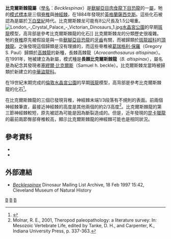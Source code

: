 {{Automatic Taxobox
| taxon = Becklespinax
| fossil_range = [[白堊紀|下白堊紀]],{{fossilrange|140}}
| image = Becklespinax.jpg
| image_caption = [[正模標本|正模標本]]（編號BMNH R1828），[[理查·歐文|理查·歐文]]在1850年代繪製
| authority = [[喬治·奧利舍夫斯基|Olshevsky]], 1991
| type_species = '''長棘比克爾斯棘龍 <br>''Becklespinax altispinax'''''
| type_species_authority = ([[格里高利·保羅|Paul]], 1988)</small>
}}

'''比克爾斯棘龍屬'''（[[學名|學名]]：''Becklespinax''）是[[獸腳亞目|獸腳亞目]][[肉食龍下目|肉食龍下目]][[恐龍|恐龍]]的一[[屬|屬]]，牠的[[模式標本|模式標本]]是三個[[脊椎|脊椎]]與[[神經棘|神經棘]]，在1884年發現於[[英格蘭|英格蘭]][[薩西克斯|薩西克斯]]。這些化石被認為是屬於[[白堊紀|下白堊紀]]時代。比克爾斯棘龙可能有8公尺長及1.5公噸重。
[[File:London_-_Crystal_Palace_-_Victorian_Dinosaurs_1.jpg|thumb]][[水晶宮公園|水晶宮公園]]的早期[[斑龍|斑龍]]模型，高背部是參考比克爾斯棘龍的化石]]
比克爾斯棘龙的分類歷史很複雜。牠的[[脊椎|脊椎]]原先被假設是與一些[[獸腳亞目|獸腳亞目]][[恐龍|恐龍]]的[[牙齒|牙齒]]有關，而被歸類於[[斑龍超科|斑龍超科]]的[[頂棘龍|頂棘龍]]。之後發現這個歸類是沒有理據的，而這些脊椎被[[葛瑞格利·保羅|葛瑞格利·保羅]]（Gregory S. Paul）歸類於[[高棘龍|高棘龍]]的新種，長棘高棘龍（''Acrocanthosaurus altispinax''）。在1991年，牠被建立為新屬，模式種是'''長棘比克爾斯棘龍'''（''B. altispinax''），屬名是為紀念其發現者[[塞繆爾·比克爾斯|塞繆爾·比克爾斯]]（Samuel h. beckle）。比克爾斯棘龙當時被歸類於新建立的[[中華盜龍科|中華盜龍科]]。

在19世紀末期完成的[[倫敦|倫敦]][[水晶宮公園|水晶宮公園]]的早期[[斑龍|斑龍]]模型，高背部是參考比克爾斯棘龍的化石<ref>{{cite web |title=Re: _Becklespinax_ |url=http://dml.cmnh.org/1997Feb/msg00333.html |work=Archives of the DINOSAUR Mailing List |date=18 Feb 1997 15:42 |publisher=The Cleveland Museum of Natural History |accessdate=June 2012 |archive-date=2016-08-06 |archive-url=https://web.archive.org/web/20160806014459/http://dml.cmnh.org/1997Feb/msg00333.html |dead-url=no }}</ref>。

在比克爾斯棘龍的三個已發現背椎，神經棘末端1/3段落有不規則的表面。前兩個神經棘筆直，最接近神經棘的高度是其他兩個的約2/3高度<ref name="molnar-paleopathology">Molnar, R. E., 2001, Theropod paleopathology: a literature survey: In: Mesozoic  Vertebrate Life, edited by Tanke, D. H., and Carpenter, K., Indiana University  Press, p. 337-363.</ref>。比克爾斯棘龍的第三節神經棘較短，原先被認為可能是因為斷裂造成的。但是，近年發現的[[昆卡獵龍|昆卡獵龍]]的最前兩節臀部脊椎較高，顯示比克爾斯棘龍的神經棘可能也是相同狀況。

==參考資料==
<div class="references-small">
<references></references>
*{{cite book|last=Holtz|first=T. R.|last2=Molnar|first2= R. E.|last3=Currie|first3= P. J. |year=2004|contribution=Basal Tetanurae|editor-first=D. B. |editor-last=Weishampel|editor2-last=Dodson|editor2-first=P.|editor3-first= H. |editor3-last=Osmolska |title=The Dinosauria |url=https://archive.org/details/dinosauriandedit00weis|edition=2nd.|publisher=University of California Press|location=Berkeley|pages=[https://archive.org/details/dinosauriandedit00weis/page/71 71]–110}}
*{{cite journal|doi=10.1144/0016-76492006-032|year=2007|volume=164|pages=493–510|journal=Journal of the Geological Society|first=Darren|last= Naish |first2= David M.|last2=Martill |title=Dinosaurs of Great Britain and the role of the Geological Society of London in their discovery: basal Dinosauria and Saurischia|url=https://archive.org/details/sim_journal-of-the-geological-society_2007-05_164/page/493}}
</div>

==外部連結==
*[http://dml.cmnh.org/1997Feb/msg00333.html ''Becklespinax''] {{Wayback|url=http://dml.cmnh.org/1997Feb/msg00333.html |date=20160806014459 }} Dinosaur Mailing List Archive, 18 Feb 1997 15:42, Cleveland Museum of Natural History

{{Theropoda|A.}}
{{Taxonbar|from=Q134591}}

[[Category:肉食龍下目|B]]
[[Category:下白堊紀恐龍|B]]
[[Category:歐洲恐龍|B]]
